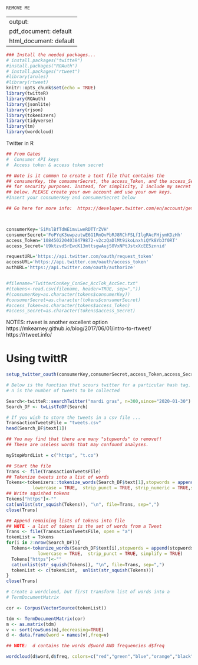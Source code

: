```r
REMOVE ME
```
---
output:
  pdf_document: default
  html_document: default
---

```r
### Install the needed packages...
# install.packages("twitteR")
#install.packages("ROAuth")
# install.packages("rtweet")
#library(arules)
#library(rtweet)
knitr::opts_chunk$set(echo = TRUE)
library(twitteR)
library(ROAuth)
library(jsonlite)
library(rjson)
library(tokenizers)
library(tidyverse)
library(tm)
library(wordcloud)
```

####### Twitter in R

```r



## From Gates
#  Consumer API keys
#  Access token & access token secret

## Note is it common to create a text file that contains the
## consumerKey, the comsumerSecret, the access_Token, and the access_Secret
## for security purposes. Instead, for simplicity, I include my secret keys
## below. PLEASE create your own account and use your own keys.
#Insert your consumerKey and consumerSecret below

## Go here for more info:  https://developer.twitter.com/en/account/get-started



consumerKey='SiMslBfTdWEimvLweRDTTrZVH'
consumerSecret='FoPYqK3uwpzutwE6G1RmQvPbRJ8RChFSLfIlgRAcFHjymKDzHh'
access_Token='1084502204038479872-v2czQaDlMt9ikoLnxhiQYk8Yb3f0RT'
access_Secret='U9ktzvd5rEwcK13mttsgwAujS0VxNPtJstxXcEE5znnid'

requestURL='https://api.twitter.com/oauth/request_token'
accessURL='https://api.twitter.com/oauth/access_token'
authURL='https://api.twitter.com/oauth/authorize'


#filename="TwitterConKey_ConSec_AccTok_AccSec.txt"
#(tokens<-read.csv(filename, header=TRUE, sep=","))
#(consumerKey=as.character(tokens$consumerKey))
#consumerSecret=as.character(tokens$consumerSecret)
#access_Token=as.character(tokens$access_Token)
#access_Secret=as.character(tokens$access_Secret)
```


NOTES: rtweet is another excellent option
https://mkearney.github.io/blog/2017/06/01/intro-to-rtweet/
 https://rtweet.info/



#  Using twittR 

```r
setup_twitter_oauth(consumerKey,consumerSecret,access_Token,access_Secret)

# Below is the function that scours twitter for a particular hash tag.
# n is the number of tweets to be collected

Search<-twitteR::searchTwitter("mardi gras", n=300,since="2020-01-30")
Search_DF <- twListToDF(Search)

# If you wish to store the tweets in a csv file ... 
TransactionTweetsFile = "tweets.csv"
head(Search_DF$text[1])

## You may find that there are many "stopwords" to remove!!
## These are useless words that may confound analyses.

myStopWordList = c("https", "t.co")

## Start the file
Trans <- file(TransactionTweetsFile)
## Tokenize tweets into a list of words 
Tokens<-tokenizers::tokenize_words(Search_DF$text[1],stopwords = append(stopwords::stopwords("en"),myStopWordList), 
          lowercase = TRUE,  strip_punct = TRUE, strip_numeric = TRUE,simplify = TRUE)
## Write squished tokens
Tokens["https"]<-""
cat(unlist(str_squish(Tokens)), "\n", file=Trans, sep=",")
close(Trans)

## Append remaining lists of tokens into file
## NOTE - a list of tokens is the set of words from a Tweet
Trans <- file(TransactionTweetsFile, open = "a")
tokenList = Tokens
for(i in 2:nrow(Search_DF)){
  Tokens<-tokenize_words(Search_DF$text[i],stopwords = append(stopwords::stopwords("en"),myStopWordList),  
            lowercase = TRUE,  strip_punct = TRUE, simplify = TRUE)
  Tokens["https"]<-""
  cat(unlist(str_squish(Tokens)), "\n", file=Trans, sep=",")
  tokenList <- c(tokenList,  unlist(str_squish(Tokens)))
}
close(Trans)
```


```r

# Create a wordcloud, but first transform list of words into a 
# TermDocumentMatrix

cor <- Corpus(VectorSource(tokenList))

tdm <- TermDocumentMatrix(cor)
m <- as.matrix(tdm)
v <- sort(rowSums(m),decreasing=TRUE)
d <- data.frame(word = names(v),freq=v)

## NOTE:  d contains the words d$word AND frequencies d$freq

wordcloud(d$word,d$freq, colors=c("red","green","blue","orange","black","purple", "seagreen") , random.color = TRUE, min.freq = 10)

```

